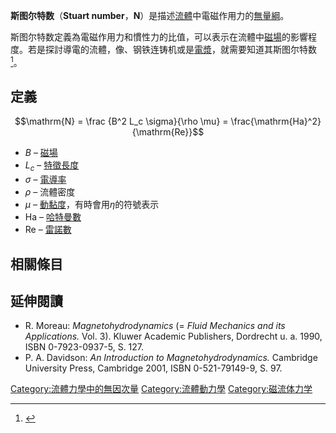 '''斯图尔特数'''（'''Stuart number'''，'''N'''）是描述[[流體|流體]]中電磁作用力的[[無量綱|無量綱]]。

斯图尔特数定義為電磁作用力和慣性力的比值，可以表示在流體中[[磁場|磁場]]的影響程度。若是探討導電的流體，像{{link-en|聚变反应堆|fusion reactor}}、钢铁连铸机或是[[電漿|電漿]]，就需要知道其斯图尔特数<ref>{{Literatur|Autor=D. Lee, H. Choi, |Titel=Magnetohydrodynamic turbulent flow in a channel at low magnetic Reynolds number|Sammelwerk=Journal of Fluid Mechanics|Band=439|Jahr=2001|Seiten=367–394|DOI=10.1017/S0022112001004621}}</ref>。

==定義==
:<math> \mathrm{N} = \frac {B^2 L_c \sigma}{\rho \mu} = \frac{\mathrm{Ha}^2}{\mathrm{Re}} </math>

* ''B'' – [[磁場|磁場]]
* ''L<sub>c</sub>'' – [[特徵長度|特徵長度]]
* ''σ'' – [[電導率|電導率]]
* ''ρ'' – 流體密度
* ''μ'' – [[動黏度|動黏度]]，有時會用''η''的符號表示
* Ha – [[哈特曼數|哈特曼數]]
* Re – [[雷諾數|雷諾數]]

==相關條目==
{{Reflist}}

==延伸閱讀==
* R. Moreau: ''Magnetohydrodynamics'' (= ''Fluid Mechanics and its Applications.'' Vol. 3). Kluwer Academic Publishers, Dordrecht u. a. 1990, ISBN 0-7923-0937-5, S. 127.
* P. A. Davidson: ''An Introduction to Magnetohydrodynamics.'' Cambridge University Press, Cambridge 2001, ISBN 0-521-79149-9, S. 97.

{{NonDimFluMech}}

{{流體動力學小作品}}

[[Category:流體力學中的無因次量|Category:流體力學中的無因次量]]
[[Category:流體動力學|Category:流體動力學]]
[[Category:磁流体力学|Category:磁流体力学]]